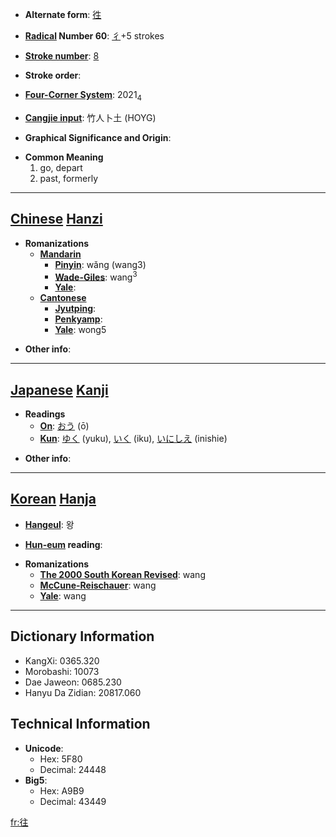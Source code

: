 * '''Alternate form''': [[徃]]

* '''[[Wiktionary:Chinese radical index| Radical]] Number 60''': [[Wiktionary:Chinese radical index 彳|彳]]+5 strokes

* '''[[Wiktionary:Chinese total strokes index|Stroke number]]''': [[Wiktionary:Chinese total strokes index 8|8]]

* '''Stroke order''': 

* '''[[Wiktionary:Chinese four corner index|Four-Corner System]]''': 2021<sub>4</sub>

* '''[[Wiktionary:Chinese Cangjie index|Cangjie input]]''': 竹人卜土 (HOYG)

* '''Graphical Significance and Origin''': 

* '''Common Meaning'''
*#go, depart
*# past, formerly


----

== [[Chinese]] [[Hanzi]] ==

* '''Romanizations'''
** '''[[Mandarin]]'''
*** '''[[Pinyin]]''': wǎng (wang3)
*** '''[[Wade-Giles]]''': wang<sup>3</sup>
*** '''[[Yale]]''': 
** '''[[Cantonese]]'''
*** '''[[Jyutping]]''':
*** '''[[Penkyamp]]''': 
*** '''[[Yale]]''': wong5

* '''Other info''': 

----

== [[Japanese]] [[Kanji]] ==

* '''Readings'''
** '''[[On]]''': [[おう]] (ō)
** '''[[Kun]]''': [[ゆく]] (yuku), [[いく]] (iku), [[いにしえ]] (inishie)

* '''Other info''':  

----

== [[Korean]] [[Hanja]] ==

* '''[[Hangeul]]''': 왕

* '''[[Hun-eum]] reading''': 

* '''Romanizations'''
** '''[[The 2000 South Korean Revised Romanization|The 2000 South Korean Revised]]''': wang
** '''[[McCune-Reischauer]]''': wang
** '''[[Yale]]''': wang

----

== Dictionary Information ==

* KangXi: 0365.320
* Morobashi: 10073
* Dae Jaweon: 0685.230
* Hanyu Da Zidian: 20817.060

== Technical Information ==

* '''Unicode''':
** Hex: 5F80
** Decimal: 24448
* '''Big5''':
** Hex: A9B9
** Decimal: 43449

[[fr:往]]